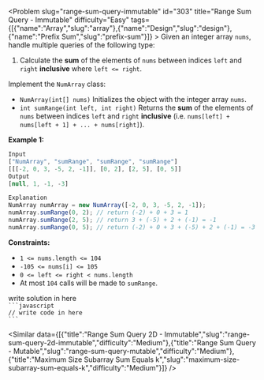 
<Problem slug="range-sum-query-immutable" id="303" title="Range Sum Query - Immutable" difficulty="Easy" tags={[{"name":"Array","slug":"array"},{"name":"Design","slug":"design"},{"name":"Prefix Sum","slug":"prefix-sum"}]} >
    Given an integer array `nums`, handle multiple queries of the following type:

1.  Calculate the **sum** of the elements of `nums` between indices `left` and `right` **inclusive** where `left <= right`.

Implement the `NumArray` class:

*   `NumArray(int[] nums)` Initializes the object with the integer array `nums`.
*   `int sumRange(int left, int right)` Returns the **sum** of the elements of `nums` between indices `left` and `right` **inclusive** (i.e. `nums[left] + nums[left + 1] + ... + nums[right]`).

**Example 1:**

```javascript 
Input
["NumArray", "sumRange", "sumRange", "sumRange"]
[[[-2, 0, 3, -5, 2, -1]], [0, 2], [2, 5], [0, 5]]
Output
[null, 1, -1, -3]

Explanation
NumArray numArray = new NumArray([-2, 0, 3, -5, 2, -1]);
numArray.sumRange(0, 2); // return (-2) + 0 + 3 = 1
numArray.sumRange(2, 5); // return 3 + (-5) + 2 + (-1) = -1
numArray.sumRange(0, 5); // return (-2) + 0 + 3 + (-5) + 2 + (-1) = -3
```

**Constraints:**

*   `1 <= nums.length <= 104`
*   `-105 <= nums[i] <= 105`
*   `0 <= left <= right < nums.length`
*   At most `104` calls will be made to `sumRange`.
</Problem >

<Solution>
write solution in here
</Solution>

<Code>
```javascript
// write code in here
```
</Code>

<Similar data={[{"title":"Range Sum Query 2D - Immutable","slug":"range-sum-query-2d-immutable","difficulty":"Medium"},{"title":"Range Sum Query - Mutable","slug":"range-sum-query-mutable","difficulty":"Medium"},{"title":"Maximum Size Subarray Sum Equals k","slug":"maximum-size-subarray-sum-equals-k","difficulty":"Medium"}]} />
